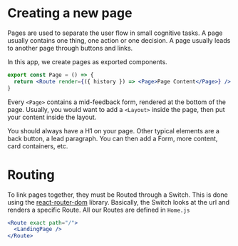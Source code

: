 
<Meta
  id="pages"
  title="Pages/Page"
  decorators={[ThemeDecorator]}
  component={Page}
/>

# Creating a new page

Pages are used to separate the user flow in small cognitive tasks. A page usually contains one thing, one action or one decision. A page usually leads to another page through buttons and links.

In this app, we create pages as exported components.

```jsx
export const Page = () => {
  return <Route render={({ history }) => <Page>Page Content</Page>} />
}
```

Every `<Page>` contains a mid-feedback form, rendered at the bottom of the page. Usually, you would want to add a `<Layout>` inside the page, then put your content inside the layout.

You should always have a H1 on your page. Other typical elements are a back button, a lead paragraph. You can then add a Form, more content, card containers, etc.

<Preview>
  <Story name="Page Content">
    <Page>
      <Layout columns={{ base: 4 / 4, md: 6 / 8, lg: 7 / 12 }}>
        <Stack spacing={10} shouldWrapChildren>
          <BackButton />
          <H1>
            <Trans id="howDidItStartPage.title" />
          </H1>
          <Stack spacing={4}>
            <Lead>
              <Trans id="howDidItStartPage.intro" />
            </Lead>
          </Stack>
        </Stack>
      </Layout>
    </Page>
  </Story>
</Preview>

# Routing

To link pages together, they must be Routed through a Switch. This is done using the [react-router-dom](https://reacttraining.com/react-router/web/guides/quick-start) library. Basically, the Switch looks at the url and renders a specific Route. All our Routes are defined in `Home.js`

```jsx
<Route exact path="/">
  <LandingPage />
</Route>
```
